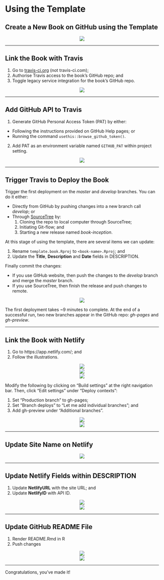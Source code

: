 # Using the Template {#demo}

## Create a New Book on GitHub using the Template

<center>![](images/a9676ba37e5e4ca8b9489239db8cb8d8.png)</center>

***

## Link the Book with Travis

1. Go to [travis-ci.org](https://travis-ci.org/) (not travis-ci.com);
2. Authorise Travis access to the book’s GitHub repo; and
3. Toggle legacy service integration for the book’s GitHub repo.

<center>![](images/baef0bd157faee7c5dac5dbe2712c3b6.png)</center>

***

## Add GitHub API to Travis

1. Generate GitHub Personal Access Token (PAT) by either:
  *	Following the instructions provided on GitHub Help pages; or
  *	Running the command ```usethis::browse_github_token()```.
2. Add PAT as an environment variable named `GITHUB_PAT` within project setting.

<center>![](images/0fcd976cfcba59500407c33c05ecd4b0.png)</center>

***

## Trigger Travis to Deploy the Book

Trigger the first deployment on the *master* and *develop* branches.
You can do it either:

* Directly from GitHub by pushing changes into a new branch call *develop*; or
* Through [SourceTree](https://www.sourcetreeapp.com/) by:
  1. Cloning the repo to local computer through SourceTree;
  2. Initiating Git-flow; and
  3. Starting a new release named *book-inception*.

At this stage of using the template, there are several items we can update:

1. Rename `template.book.Rproj` to `<book-name>.Rproj`; and
2. Update the **Title**, **Description** and **Date** fields in DESCRIPTION.

Finally commit the changes:

* If you use GitHub website, then push the changes to the *develop* branch and
merge the *master* branch.
* If you use SourceTree, then finish the release and push changes to remote.

<center>![](images/317f5871bf095360684ad70f23eec266.png)</center>

The first deployment takes ~9 minutes to complete. At the end of a
successful run, two new branches appear in the GitHub repo: *gh-pages* and
*gh-preview*.

***

## Link the Book with Netlify

1. Go to https://app.netlify.com/; and
2. Follow the illustrations.

<center>![](images/db5b10aba61256bb01d9731ac2cd0830.png)</center>

<center>![](images/75b90a0fdcfbad8c4cea92c8c0ba013a.png)</center>

<center>![](images/3be8c926bcd3b95f738a64ca8193c3e8.png)</center>

Modify the following by clicking on "Build settings" at the right navigation
bar. Then, click "Edit settings" under "Deploy contexts":

1. Set "Production branch" to gh-pages;
2. Set "Branch deploys" to "Let me add individual branches"; and 
3. Add gh-preview under "Additional branches". 

<center>![](images/da630a35606ef9313dae374c8e8f1cd7.png)</center>

<center>![](images/5aae39e4fb32a148c6d8a59f2c87b5de.png)</center>

***

## Update Site Name on Netlify

<center>![](images/4969813bdca8f1b44bd7b7cd5266ff36.png)</center>

***

## Update Netlify Fields within DESCRIPTION 

1. Update **NetlifyURL** with the site URL; and
2. Update **NetlifyID** with API ID.

<center>![](images/0d6fe5708049ecd979b23cc75c2ff9dc.png)</center>

<center>![](images/63fd32aaaf30f529e9f1e458e18fbd87.png)</center>

***

## Update GitHub README File

1. Render README.Rmd in R
2. Push changes 

<center>![](images/1d6ec6730103d6654ec4dc8e03c642be.png)</center>

<center>![](images/1db9c26c547348c10d24a7f86ce3d3ca.png)</center>

***

Congratulations, you've made it!
